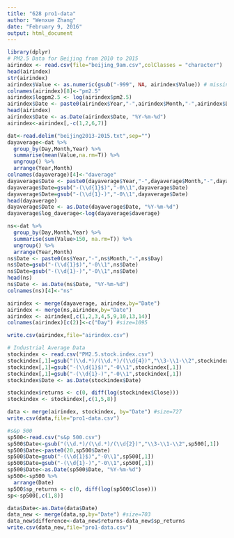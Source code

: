 ```yaml
---
title: "628 pro1-data"
author: "Wenxue Zhang"
date: "February 9, 2016"
output: html_document
---
```



```r
library(dplyr)
# PM2.5 Data for Beijing from 2010 to 2015
airindex <- read.csv(file="beijing_9am.csv",colClasses = "character")
head(airindex)
str(airindex)
airindex$Value <- as.numeric(gsub("-999", NA, airindex$Value)) # missing value
colnames(airindex)[8]<-"pm2.5"
airindex$logpm2.5 <- log(airindex$pm2.5)
airindex$Date <- paste0(airindex$Year,"-",airindex$Month,"-",airindex$Day)
head(airindex)
airindex$Date <- as.Date(airindex$Date, "%Y-%m-%d")
airindex<-airindex[,-c(1,2,6,7)]

dat<-read.delim("beijing2013-2015.txt",sep="")
dayaverage<-dat %>%
  group_by(Day,Month,Year) %>%
  summarise(mean(Value,na.rm=T)) %>%
  ungroup() %>%
  arrange(Year,Month)
colnames(dayaverage)[4]<-"daverage"
dayaverage$Date <- paste0(dayaverage$Year,"-",dayaverage$Month,"-",dayaverage$Day)
dayaverage$Date=gsub("-(\\d{1}$)","-0\\1",dayaverage$Date)
dayaverage$Date=gsub("-(\\d{1}-)","-0\\1",dayaverage$Date)
head(dayaverage)
dayaverage$Date <- as.Date(dayaverage$Date, "%Y-%m-%d")
dayaverage$log_daverage<-log(dayaverage$daverage)

ns<-dat %>%
  group_by(Day,Month,Year) %>%
  summarise(sum(Value>150, na.rm=T)) %>%
  ungroup() %>%
  arrange(Year,Month)
ns$Date <- paste0(ns$Year,"-",ns$Month,"-",ns$Day)
ns$Date=gsub("-(\\d{1}$)","-0\\1",ns$Date)
ns$Date=gsub("-(\\d{1}-)","-0\\1",ns$Date)
head(ns)
ns$Date <- as.Date(ns$Date, "%Y-%m-%d")
colnames(ns)[4]<-"ns"

airindex <- merge(dayaverage, airindex,by="Date")
airindex <- merge(ns,airindex,by="Date")
airindex <- airindex[,c(1,2,3,4,5,9,10,13,14)]
colnames(airindex)[c(2)]<-c("Day") #size=1095

write.csv(airindex,file="airindex.csv")

# Industrial Average Data
stockindex <- read.csv("PM2.5.stock.index.csv")
stockindex[,1]=gsub("(\\d.*)/(\\d.*)/(\\d{4})","\\3-\\1-\\2",stockindex[,1])
stockindex[,1]=gsub("-(\\d{1}$)","-0\\1",stockindex[,1])
stockindex[,1]=gsub("-(\\d{1}-)","-0\\1",stockindex[,1])
stockindex$Date <- as.Date(stockindex$Date)

stockindex$returns <- c(0, diff(log(stockindex$Close)))
stockindex <- stockindex[,c(1,5,8)]

data <- merge(airindex, stockindex, by="Date") #size=727
write.csv(data,file="pro1-data.csv")

#s&p 500
sp500<-read.csv("s&p 500.csv")
sp500$Date<-gsub("(\\d.*)/(\\d.*)/(\\d{2})","\\3-\\1-\\2",sp500[,1])
sp500$Date<-paste0(20,sp500$Date)
sp500$Date=gsub("-(\\d{1}$)","-0\\1",sp500[,1])
sp500$Date=gsub("-(\\d{1}-)","-0\\1",sp500[,1])
sp500$Date<-as.Date(sp500$Date, "%Y-%m-%d")
sp500<-sp500 %>%
  arrange(Date)
sp500$sp_returns <- c(0, diff(log(sp500$Close)))
sp<-sp500[,c(1,8)]

data$Date<-as.Date(data$Date)
data_new <- merge(data,sp,by="Date") #size=703
data_new$difference<-data_new$returns-data_new$sp_returns
write.csv(data_new,file="pro1-data.csv")
```

